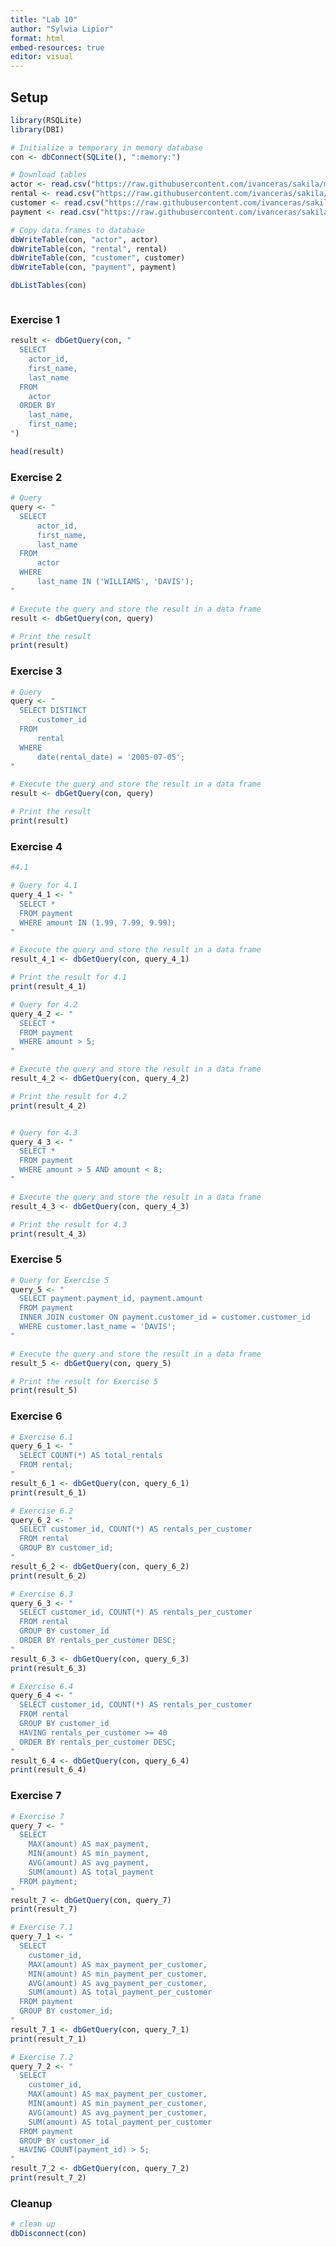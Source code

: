 ```yaml
---
title: "Lab 10"
author: "Sylwia Lipior"
format: html
embed-resources: true
editor: visual
---
```


## Setup

```r

library(RSQLite)
library(DBI)

# Initialize a temporary in memory database
con <- dbConnect(SQLite(), ":memory:")

# Download tables
actor <- read.csv("https://raw.githubusercontent.com/ivanceras/sakila/master/csv-sakila-db/actor.csv")
rental <- read.csv("https://raw.githubusercontent.com/ivanceras/sakila/master/csv-sakila-db/rental.csv")
customer <- read.csv("https://raw.githubusercontent.com/ivanceras/sakila/master/csv-sakila-db/customer.csv")
payment <- read.csv("https://raw.githubusercontent.com/ivanceras/sakila/master/csv-sakila-db/payment_p2007_01.csv")

# Copy data.frames to database
dbWriteTable(con, "actor", actor)
dbWriteTable(con, "rental", rental)
dbWriteTable(con, "customer", customer)
dbWriteTable(con, "payment", payment)

dbListTables(con)



```

### Exercise 1

```r

result <- dbGetQuery(con, "
  SELECT 
    actor_id,
    first_name,
    last_name 
  FROM 
    actor 
  ORDER BY 
    last_name, 
    first_name;
")

head(result)


```

### Exercise 2

```r

# Query
query <- "
  SELECT 
      actor_id,
      first_name,
      last_name 
  FROM 
      actor 
  WHERE 
      last_name IN ('WILLIAMS', 'DAVIS');
"

# Execute the query and store the result in a data frame
result <- dbGetQuery(con, query)

# Print the result
print(result)


```

### Exercise 3

```r

# Query
query <- "
  SELECT DISTINCT 
      customer_id
  FROM 
      rental 
  WHERE 
      date(rental_date) = '2005-07-05';
"

# Execute the query and store the result in a data frame
result <- dbGetQuery(con, query)

# Print the result
print(result)


```

### Exercise 4

```r

#4.1

# Query for 4.1
query_4_1 <- "
  SELECT *
  FROM payment
  WHERE amount IN (1.99, 7.99, 9.99);
"

# Execute the query and store the result in a data frame
result_4_1 <- dbGetQuery(con, query_4_1)

# Print the result for 4.1
print(result_4_1)

# Query for 4.2
query_4_2 <- "
  SELECT *
  FROM payment
  WHERE amount > 5;
"

# Execute the query and store the result in a data frame
result_4_2 <- dbGetQuery(con, query_4_2)

# Print the result for 4.2
print(result_4_2)


# Query for 4.3
query_4_3 <- "
  SELECT *
  FROM payment
  WHERE amount > 5 AND amount < 8;
"

# Execute the query and store the result in a data frame
result_4_3 <- dbGetQuery(con, query_4_3)

# Print the result for 4.3
print(result_4_3)

```

### Exercise 5

```r

# Query for Exercise 5
query_5 <- "
  SELECT payment.payment_id, payment.amount
  FROM payment
  INNER JOIN customer ON payment.customer_id = customer.customer_id
  WHERE customer.last_name = 'DAVIS';
"

# Execute the query and store the result in a data frame
result_5 <- dbGetQuery(con, query_5)

# Print the result for Exercise 5
print(result_5)


```

### Exercise 6

```r

# Exercise 6.1
query_6_1 <- "
  SELECT COUNT(*) AS total_rentals
  FROM rental;
"
result_6_1 <- dbGetQuery(con, query_6_1)
print(result_6_1)

# Exercise 6.2
query_6_2 <- "
  SELECT customer_id, COUNT(*) AS rentals_per_customer
  FROM rental
  GROUP BY customer_id;
"
result_6_2 <- dbGetQuery(con, query_6_2)
print(result_6_2)

# Exercise 6.3
query_6_3 <- "
  SELECT customer_id, COUNT(*) AS rentals_per_customer
  FROM rental
  GROUP BY customer_id
  ORDER BY rentals_per_customer DESC;
"
result_6_3 <- dbGetQuery(con, query_6_3)
print(result_6_3)

# Exercise 6.4
query_6_4 <- "
  SELECT customer_id, COUNT(*) AS rentals_per_customer
  FROM rental
  GROUP BY customer_id
  HAVING rentals_per_customer >= 40
  ORDER BY rentals_per_customer DESC;
"
result_6_4 <- dbGetQuery(con, query_6_4)
print(result_6_4)

```

### Exercise 7

```r

# Exercise 7
query_7 <- "
  SELECT 
    MAX(amount) AS max_payment,
    MIN(amount) AS min_payment,
    AVG(amount) AS avg_payment,
    SUM(amount) AS total_payment
  FROM payment;
"
result_7 <- dbGetQuery(con, query_7)
print(result_7)

# Exercise 7.1
query_7_1 <- "
  SELECT 
    customer_id,
    MAX(amount) AS max_payment_per_customer,
    MIN(amount) AS min_payment_per_customer,
    AVG(amount) AS avg_payment_per_customer,
    SUM(amount) AS total_payment_per_customer
  FROM payment
  GROUP BY customer_id;
"
result_7_1 <- dbGetQuery(con, query_7_1)
print(result_7_1)

# Exercise 7.2
query_7_2 <- "
  SELECT 
    customer_id,
    MAX(amount) AS max_payment_per_customer,
    MIN(amount) AS min_payment_per_customer,
    AVG(amount) AS avg_payment_per_customer,
    SUM(amount) AS total_payment_per_customer
  FROM payment
  GROUP BY customer_id
  HAVING COUNT(payment_id) > 5;
"
result_7_2 <- dbGetQuery(con, query_7_2)
print(result_7_2)

```

### Cleanup

```r

# clean up
dbDisconnect(con)


```
